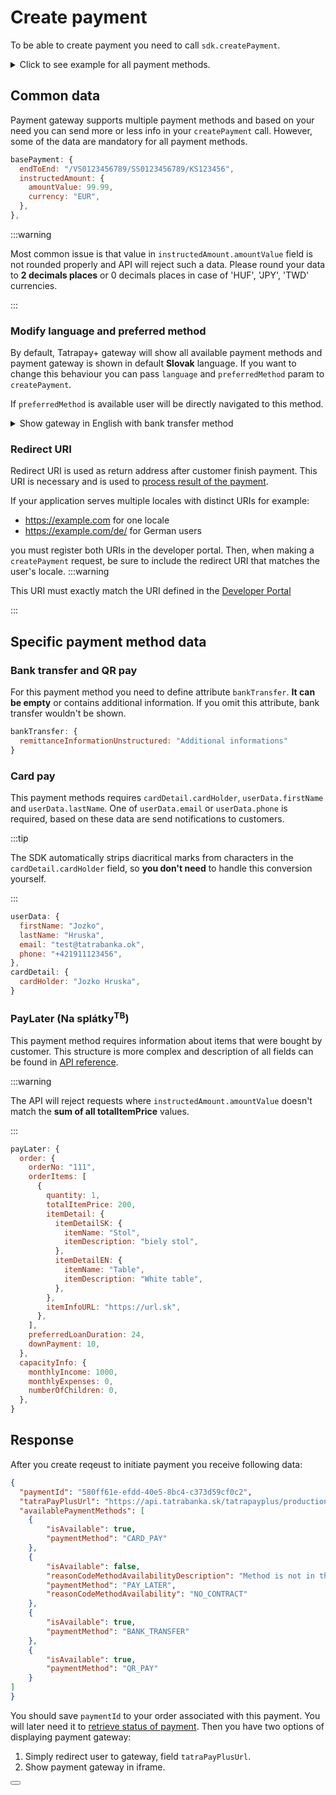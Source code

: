 
# Create payment

To be able to create payment you need to call `sdk.createPayment`.

<details>
    <summary>Click to see example for all payment methods.</summary>
    <CodeBlock language="jsx">{createPayment}</CodeBlock>
</details>

## Common data

Payment gateway supports multiple payment methods and based on your need you can send more or less info in your `createPayment` call.
However, some of the data are mandatory for all payment methods.

```javascript
basePayment: {
  endToEnd: "/VS0123456789/SS0123456789/KS123456",
  instructedAmount: {
    amountValue: 99.99,
    currency: "EUR",
  },
},
```

:::warning

Most common issue is that value in `instructedAmount.amountValue` field is not rounded properly and API will reject such a data.
Please round your data to **2 decimals places** or 0 decimals places in case of 'HUF', 'JPY', 'TWD' currencies.

:::

### Modify language and preferred method

By default, Tatrapay+ gateway will show all available payment methods and payment gateway is shown in default **Slovak** language.
If you want to change this behaviour you can pass `language` and `preferredMethod` param to `createPayment`.

If `preferredMethod` is available user will be directly navigated to this method.

<details>
    <summary>Show gateway in English with bank transfer method</summary>

```javascript
const { data, error } = await sdk.createPayment(
  ...,
  REDIRECT_URI,
    // highlight-start
  'en',
  'BANK_TRANSFER',
    // highlight-end
);
```

</details>

### Redirect URI

Redirect URI is used as return address after customer finish payment. This URI is necessary and is used to [process result of the payment](/docs/libraries/node/v1.0.0/process_payment).

If your application serves multiple locales with distinct URIs for example:
- https://example.com for one locale
- https://example.com/de/ for German users

you must register both URIs in the developer portal.
Then, when making a `createPayment` request, be sure to include the redirect URI that matches the user's locale.
:::warning

This URI must exactly match the URI defined in the [Developer Portal](https://developer.tatrabanka.sk/pages/devportal/sk/#/)

:::

## Specific payment method data

### Bank transfer and QR pay

For this payment method you need to define attribute `bankTransfer`. **It can be empty** or contains additional information.
If you omit this attribute, bank transfer wouldn't be shown.

```javascript
bankTransfer: {
  remittanceInformationUnstructured: "Additional informations"
}
```

### Card pay

This payment methods requires `cardDetail.cardHolder`, `userData.firstName` and `userData.lastName`.
One of `userData.email` or `userData.phone` is required, based on these data are send notifications to customers.

:::tip

The SDK automatically strips diacritical marks from characters in the `cardDetail.cardHolder` field, so **you don't need** to handle this conversion yourself.

:::

```javascript
userData: {
  firstName: "Jozko",
  lastName: "Hruska",
  email: "test@tatrabanka.ok",
  phone: "+421911123456",
},
cardDetail: {
  cardHolder: "Jozko Hruska",
}
```

### PayLater (Na splátky<sup>TB</sup>)

This payment method requires information about items that were bought by customer.
This structure is more complex and description of all fields can be found in [API reference](/docs/api/initiate-payment).

:::warning

The API will reject requests where `instructedAmount.amountValue` doesn't match the **sum of all totalItemPrice** values.

:::

```javascript
payLater: {
  order: {
    orderNo: "111",
    orderItems: [
      {
        quantity: 1,
        totalItemPrice: 200,
        itemDetail: {
          itemDetailSK: {
            itemName: "Stol",
            itemDescription: "biely stol",
          },
          itemDetailEN: {
            itemName: "Table",
            itemDescription: "White table",
          },
        },
        itemInfoURL: "https://url.sk",
      },
    ],
    preferredLoanDuration: 24,
    downPayment: 10,
  },
  capacityInfo: {
    monthlyIncome: 1000,
    monthlyExpenses: 0,
    numberOfChildren: 0,
  },
}
```

## Response

After you create reqeust to initiate payment you receive following data:
```json
{
  "paymentId": "580ff61e-efdd-40e5-8bc4-c373d59cf0c2",
  "tatraPayPlusUrl": "https://api.tatrabanka.sk/tatrapayplus/production/v1/auth?paymentId=580ff61e-efdd-40e5-8bc4-c373d59cf0c2&client_id=l7ba7ffa0bf66b49b88d17dfe144955f54&hmac=19be0bf2a2e5d5e8626c01203ba747648d8fea0fd0106e51786a13183e9e91c8",
  "availablePaymentMethods": [
    {
        "isAvailable": true,
        "paymentMethod": "CARD_PAY"
    },
    {
        "isAvailable": false,
        "reasonCodeMethodAvailabilityDescription": "Method is not in the partner contract",
        "paymentMethod": "PAY_LATER",
        "reasonCodeMethodAvailability": "NO_CONTRACT"
    },
    {
        "isAvailable": true,
        "paymentMethod": "BANK_TRANSFER"
    },
    {
        "isAvailable": true,
        "paymentMethod": "QR_PAY"
    }
]
}
```
You should save `paymentId` to your order associated with this payment. You will later need it to [retrieve status of payment](/docs/libraries/node/v1.0.0/process_payment).
Then you have two options of displaying payment gateway:
1. Simply redirect user to gateway, field `tatraPayPlusUrl`.
2. Show payment gateway in iframe.

<Button label="See full API reference" link="/docs/api/initiate-payment"/>